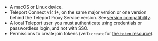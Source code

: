 - A macOS or Linux device.
- Teleport Connect v14.1+, on the same major version or one version behind the Teleport Proxy
  Service version. See [version compatibility](../../faq.mdx#version-compatibility).
- A local Teleport user: you must authenticate using credentials or passwordless login, and not with
  SSO.
- Permissions to create join tokens (verb `create` for [the `token` resource](../../access-controls/reference.mdx#rbac-for-dynamic-teleport-resources)).
